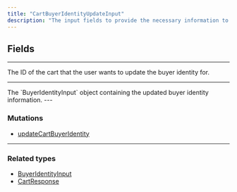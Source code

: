 ```yaml
---
title: "CartBuyerIdentityUpdateInput"
description: "The input fields to provide the necessary information to update the buyer identity associated with a cart through the updateCartBuyerIdentity mutation. By providing the cart ID and the updated buyer identity information, the API can update the cart's buyer identity accordingly."
---
```


## Fields

---

<ParamField path="id" type="ID!">
  The ID of the cart that the user wants to update the buyer identity for.
</ParamField>


---

<ParamField path="buyerIdentity" type="BuyerIdentityInput">
  The `BuyerIdentityInput` object containing the updated buyer identity information.
</ParamField>
---

### Mutations

* [updateCartBuyerIdentity](/api-reference/updatecartbuyeridentity)

---

### Related types

* [BuyerIdentityInput](/api-reference/buyeridentityinput)
* [CartResponse](/api-reference/cartresponse)